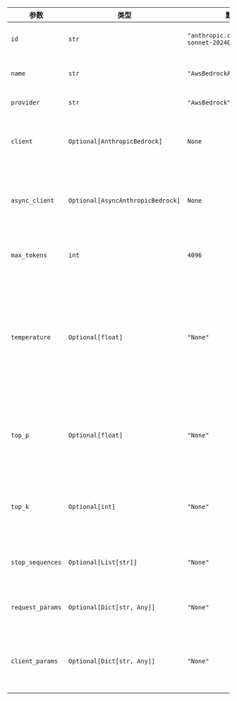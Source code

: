 | 参数                | 类型                       | 默认值                                       | 描述                                                                                                                                                                      |
| ------------------- | -------------------------- | -------------------------------------------- | ------------------------------------------------------------------------------------------------------------------------------------------------------------------------- |
| `id`                | `str`                      | `"anthropic.claude-3-5-sonnet-20240620-v1:0"` | 用于生成响应的特定模型ID。                                                                                                                                                |
| `name`              | `str`                      | `"AwsBedrockAnthropicClaude"`                | Claude智能体的名称标识符。                                                                                                                                               |
| `provider`          | `str`                      | `"AwsBedrock"`                               | 模型供应商。                                                                                                                                                             |
| `client`            | `Optional[AnthropicBedrock]` | `None`                                       | 用于向Anthropic Bedrock服务发起请求的客户端。                                                                                                                             |
| `async_client`      | `Optional[AsyncAnthropicBedrock]` | `None`                                       | 用于向Anthropic Bedrock服务发起异步请求的客户端。                                                                                                                         |
| `max_tokens`        | `int`                      | `4096`                                       | 响应中生成的最大token数量。                                                                                                                                              |
| `temperature`       | `Optional[float]`          | `"None"`                                     | 采样温度值，范围在0到2之间。较高值（如0.8）会使输出更随机，较低值（如0.2）会使输出更集中和确定。                                                                         |
| `top_p`             | `Optional[float]`          | `"None"`                                     | 核采样参数。模型会考虑具有top_p概率质量的token结果。                                                                                                                     |
| `top_k`             | `Optional[int]`            | `"None"`                                     | 保留最高概率词汇token的数量，用于top-k过滤。                                                                                                                             |
| `stop_sequences`    | `Optional[List[str]]`      | `"None"`                                     | API将停止生成后续token的序列列表。                                                                                                                                       |
| `request_params`    | `Optional[Dict[str, Any]]` | `"None"`                                     | 请求的附加参数，以字典形式提供。                                                                                                                                         |
| `client_params`     | `Optional[Dict[str, Any]]` | `"None"`                                     | 用于初始化`AwsBedrock`客户端的附加参数，以字典形式提供。                                                                                                             |